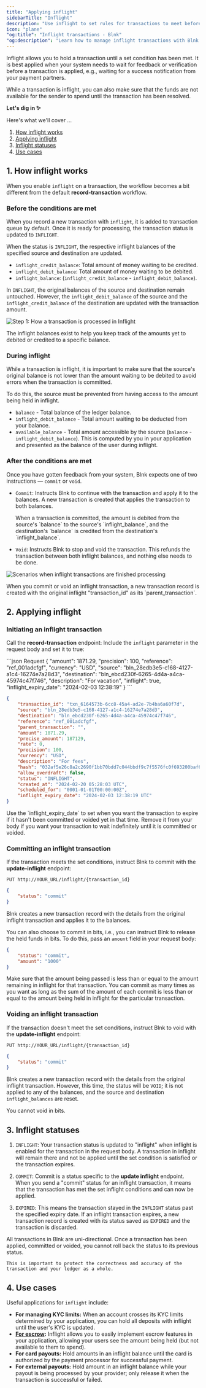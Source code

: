 ```yaml
---
title: "Applying inflight"
sidebarTitle: "Inflight"
description: "Use inflight to set rules for transactions to meet before they get applied to your ledger."
icon: "plane"
"og:title": "Inflight transactions - Blnk"
"og:description": "Learn how to manage inflight transactions with Blnk’s open-source ledger. Understand the process of holding and committing transactions based on specific conditions."
---
```



Inflight allows you to hold a transaction until a set condition has been met. It is best applied when your system needs to wait for feedback or verification before a transaction is applied, e.g., waiting for a success notification from your payment partners.

While a transaction is inflight, you can also make sure that the funds are not available for the sender to spend until the transaction has been resolved.

**Let's dig in ✨**

Here's what we'll cover …

1. [How inflight works](#1-how-inflight-works)
2. [Applying inflight](#2-applying-inflight)
3. [Inflight statuses](#3-inflight-statuses)
4. [Use cases](#4-use-cases)

## 1. How inflight works

When you enable `inflight` on a transaction, the workflow becomes a bit different from the default **record-transaction** workflow.

### Before the conditions are met

When you record a new transaction with `inflight`, it is added to transaction queue by default. Once it is ready for processing, the transaction status is updated to `INFLIGHT`.

When the status is `INFLIGHT`, the respective inflight balances of the specified source and destination are updated.

- `inflight_credit_balance`: Total amount of money waiting to be credited.
- `inflight_debit_balance`: Total amount of money waiting to be debited.
- `inflight_balance`: (`inflight_credit_balance` - `inflight_debit_balance`).

In `INFLIGHT`, the original balances of the source and destination remain untouched. However, the `inflight_debit_balance` of the source and the `inflight_credit_balance` of the destination are updated with the transaction amount.

![Step 1: How a transaction is processed in Inflight](/images/step-01-02-using-inflight.png)

<Info>
    The inflight balances exist to help you keep track of the amounts yet to debited or credited to a specific balance.
</Info>

### During inflight

While a transaction is inflight, it is important to make sure that the source's original balance is not lower than the amount waiting to be debited to avoid errors when the transaction is committed.

To do this, the source must be prevented from having access to the amount being held in inflight. 

- `balance` - Total balance of the ledger balance.
- `inflight_debit_balance` - Total amount waiting to be deducted from your balance.
- `available_balance` - Total amount accessible by the source (`balance` - `inflight_debit_balance`). This is computed by you in your application and presented as the balance of the user during inflight. 

### After the conditions are met

Once you have gotten feedback from your system, Blnk expects one of two instructions — `commit` or `void`.

- `Commit`: Instructs Blnk to continue with the transaction and apply it to the balances. A new transaction is created that applies the transaction to both balances. 

    <Info>
        When a transaction is committed, the amount is debited from the source's `balance` to the source's `inflight_balance`, and the destination's `balance` is credited from the destination's `inflight_balance`.
    </Info>

- `Void`: Instructs Blnk to stop and void the transaction. This refunds the transaction between both inflight balances, and nothing else needs to be done.

![Scenarios when inflight transactions are finished processing](/images/step-03-using-inflight.png)

<Note>
    When you commit or void an inflight transaction, a new transaction record is created with the original inflight "transaction_id" as its `parent_transaction`.
</Note>

## 2. Applying inflight 

### Initiating an inflight transaction

Call the **record-transaction** endpoint: Include the `inflight` parameter in the request body and set it to true:

<CodeGroup>
```json Request
{
    "amount": 1871.29,
    "precision": 100,
    "reference": "ref_001adcfgf",
    "currency": "USD",
    "source": "bln_28edb3e5-c168-4127-a1c4-16274e7a28d3",
    "destination": "bln_ebcd230f-6265-4d4a-a4ca-45974c47f746",
    "description": "For vacation",
    "inflight": true,
    "inflight_expiry_date": "2024-02-03 12:38:19"
}
```

```json Response
{
    "transaction_id": "txn_6164573b-6cc8-45a4-ad2e-7b4ba6a60f7d",
    "source": "bln_28edb3e5-c168-4127-a1c4-16274e7a28d3",
    "destination": "bln_ebcd230f-6265-4d4a-a4ca-45974c47f746",
    "reference": "ref_001adcfgf",
    "parent_transaction": "",
    "amount": 1871.29,
    "precise_amount": 187129,
    "rate": 0,
    "precision": 100,
    "currency": "USD",
    "description": "For fees",
    "hash": "032af5e26c8a2c2690f1bb70bdd7c044bbdf9c7f5576fc0f693200baf65a9ee3",
    "allow_overdraft": false,
    "status": "INFLIGHT",
    "created_at": "2024-02-20 05:28:03 UTC",
    "scheduled_for": "0001-01-01T00:00:00Z",
    "inflight_expiry_date": "2024-02-03 12:38:19 UTC"
}
```
</CodeGroup>

<Warning>
    Use the `inflight_expiry_date` to set when you want the transaction to expire if it hasn't been committed or voided yet in that time. Remove it from your body if you want your transaction to wait indefinitely until it is committed or voided.
</Warning>

### Committing an inflight transaction

If the transaction meets the set conditions, instruct Blnk to commit with the **update-inflight** endpoint:

```
PUT http://YOUR_URL/inflight/{transaction_id}
```

```json Request
{
    "status": "commit"
}
```

Blnk creates a new transaction record with the details from the original inflight transaction and applies it to the balances.

You can also choose to commit in bits, i.e., you can instruct Blnk to release the held funds in bits. To do this, pass an `amount` field in your request body:

```json Request
{
    "status": "commit",
    "amount": "1000"
}
```

<Warning>
    Make sure that the amount being passed is less than or equal to the amount remaining in inflight for that transaction.
</Warning>
<Check>
    You can commit as many times as you want as long as the sum of the amount of each commit is less than or equal to the amount being held in inflight for the particular transaction.
</Check>

### Voiding an inflight transaction

If the transaction doesn't meet the set conditions, instruct Blnk to void with the **update-inflight** endpoint:

```
PUT http://YOUR_URL/inflight/{transaction_id}
```

```json Request
{
    "status": "commit"
}
```

Blnk creates a new transaction record with the details from the original inflight transaction. However, this time, the status will be `VOID`; it is not applied to any of the balances, and the source and destination `inflight_balances` are reset.

<Warning>
    You cannot void in bits.
</Warning>

## 3. Inflight statuses

1. `INFLIGHT`: Your transaction status is updated to "inflight" when inflight is enabled for the transaction in the request body. A transaction in inflight will remain there and not be applied until the set condition is satisfied or the transaction expires.

2. `COMMIT`: Commit is a status specific to the **update inflight** endpoint. When you send a "commit" status for an inflight transaction, it means that the transaction has met the set inflight conditions and can now be applied. 

3. `EXPIRED`: This means the transaction stayed in the `INFLIGHT` status past the specified expiry date. If an inflight transaction expires, a new transaction record is created with its status saved as `EXPIRED` and the transaction is discarded.

<Warning>
    All transactions in Blnk are uni-directional. Once a transaction has been applied, committed or voided, you cannot roll back the status to its previous status. 
    
    This is important to protect the correctness and accuracy of the transaction and your ledger as a whole.
</Warning>

## 4. Use cases

Useful applications for `inflight` include:

- **For managing KYC limits:** When an account crosses its KYC limits determined by your application, you can hold all deposits with inflight until the user's KYC is updated.
- **[For escrow](../use-cases/escrow):** Inflight allows you to easily implement escrow features in your application, allowing your users see the amount being held (but not available to them to spend).
- **For card payouts:** Hold amounts in an inflight balance until the card is authorized by the payment processor for successful payment.  
- **For external payouts:** Hold amount in an inflight balance while your payout is being processed by your provider; only release it when the transaction is successful or failed.

<NeedHelp />